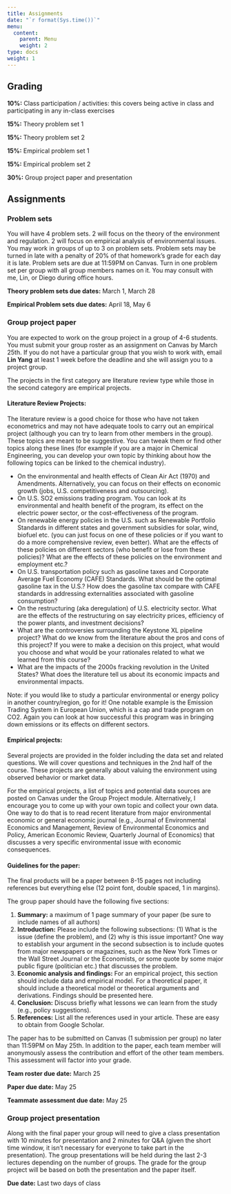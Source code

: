 ```yaml
---
title: Assignments
date: "`r format(Sys.time())`"
menu:
  content:
    parent: Menu
    weight: 2
type: docs
weight: 1
---
```


## Grading

**10%:** Class participation / activities: this covers being active in class and participating in any in-class exercises

**15%:** Theory problem set 1

**15%:** Theory problem set 2

**15%:** Empirical problem set 1

**15%:** Empirical problem set 2

**30%:** Group project paper and presentation

## Assignments

### Problem sets

You will have 4 problem sets. 2 will focus on the theory of the environment and regulation. 2 will focus on empirical analysis of environmental issues. You may work in groups of up to 3 on problem sets. Problem sets may be turned in late with a penalty of 20% of that homework's grade for each day it is late. Problem sets are due at 11:59PM on Canvas. Turn in one problem set per group with all group members names on it. You may consult with me, Lin, or Diego during office hours. 

**Theory problem sets due dates:** March 1, March 28

**Empirical Problem sets due dates:** April 18, May 6


### Group project paper

You are expected to work on the group project in a group of 4-6 students. You must submit your group roster as an assignment on Canvas by March 25th. If you do not have a particular group that you wish to work with, email **Lin Yang** at least 1 week before the deadline and she will assign you to a project group.

The projects in the first category are literature review type while those in the second category are empirical projects. 

####  Literature Review Projects:

The literature review is a good choice for those who have not taken econometrics and may not have adequate tools to carry out an empirical project (although you can try to learn from other members in the group).  These topics are meant to be suggestive. You can tweak them or find other topics along these lines (for example if you are a major in Chemical Engineering, you can develop your own topic by thinking about how the following topics can be linked to the chemical industry). 

-	On the environmental and health effects of Clean Air Act (1970) and Amendments. Alternatively, you can focus on their effects on economic growth (jobs, U.S. competitiveness and outsourcing). 
-	On U.S. SO2 emissions trading program. You can look at its environmental and health benefit of the program, its effect on the electric power sector, or the cost-effectiveness of the program.
-	On renewable energy policies in the U.S. such as Renewable Portfolio Standards in different states and government subsidies for solar, wind, biofuel etc. (you can just focus on one of these policies or if you want to do a more comprehensive review, even better). What are the effects of these policies on different sectors (who benefit or lose from these policies)? What are the effects of these policies on the environment and employment etc.?
-	On U.S. transportation policy such as gasoline taxes and Corporate Average Fuel Economy (CAFE) Standards. What should be the optimal gasoline tax in the U.S.? How does the gasoline tax compare with CAFE standards in addressing externalities associated with gasoline consumption? 
-	On the restructuring (aka deregulation) of U.S. electricity sector. What are the effects of the restructuring on say electricity prices, efficiency of the power plants, and investment decisions?
-	What are the controversies surrounding the Keystone XL pipeline project? What do we know from the literature about the pros and cons of this project? If you were to make a decision on this project, what would you choose and what would be your rationales related to what we learned from this course?
-	What are the impacts of the 2000s fracking revolution in the United States? What does the literature tell us about its economic impacts and environmental impacts. 

Note: if you would like to study a particular environmental or energy policy in another country/region, go for it! One notable example is the Emission Trading System in European Union, which is a cap and trade program on CO2. Again you can look at how successful this program was in bringing down emissions or its effects on different sectors.

#### Empirical projects:

Several projects are provided in the folder including the data set and related questions. We will cover questions and techniques in the 2nd half of the course. These projects are generally about valuing the environment using observed behavior or market data.


For the empirical projects, a list of topics and potential data sources are posted on Canvas under the Group Project module. Alternatively, I encourage you to come up with your own topic and collect your own data. One way to do that is to read recent literature from major environmental economic or general economic journal (e.g., Journal of Environmental Economics and Management, Review of Environmental Economics and Policy, American Economic Review, Quarterly Journal of Economics) that discusses a very specific environmental issue with economic consequences.

#### Guidelines for the paper:

The final products will be a paper between 8-15 pages not including references but everything else (12 point font, double spaced, 1 in margins). 

The group paper should have the following five sections:

1. **Summary:** a maximum of 1 page summary of your paper (be sure to include names of all authors)
2. **Introduction:** Please include the following subsections: (1) What is the issue (define the problem), and (2) why is this issue important? One way to establish your argument in the second subsection is to include quotes from major newspapers or magazines, such as the New York Times or the Wall Street Journal or the Economists, or some quote by some major public figure (politician etc.) that discusses the problem.
3. **Economic analysis and findings:** For an empirical project, this section should include data and empirical model. For a theoretical paper, it should include a theoretical model or theoretical arguments and derivations. Findings should be presented here.
4. **Conclusion:** Discuss briefly what lessons we can learn from the study (e.g., policy suggestions).
5. **References:** List all the references used in your article. These are easy to obtain from Google Scholar.

The paper has to be submitted on Canvas (1 submission per group) no later than 11:59PM on May 25th. In addition to the paper, each team member will anonymously assess the contribution and effort of the other team members. This assessment will factor into your grade.

**Team roster due date:** March 25

**Paper due date:** May 25

**Teammate assessment due date:** May 25


### Group project presentation

Along with the final paper your group will need to give a class presentation with 10 minutes for presentation and 2 minutes for Q&A (given the short time window, it isn't necessary for everyone to take part in the presentation). The group presentations will be held during the last 2-3 lectures depending on the number of groups. The grade for the group project will be based on both the presentation and the paper itself.

**Due date:** Last two days of class
